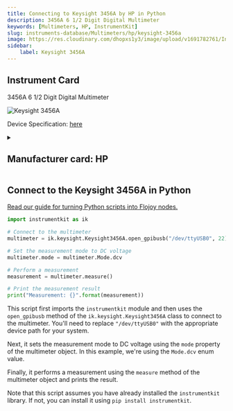 ```yaml
---
title: Connecting to Keysight 3456A by HP in Python
description: 3456A 6 1/2 Digit Digital Multimeter
keywords: [Multimeters, HP, InstrumentKit] 
slug: instruments-database/Multimeters/hp/keysight-3456a 
image: https://res.cloudinary.com/dhopxs1y3/image/upload/v1691782761/Instruments/Multimeters/Keysight-3456A/Keysight-3456A.jpg
sidebar:
    label: Keysight 3456A 
---
```



## Instrument Card

3456A 6 1/2 Digit Digital Multimeter

![Keysight 3456A](https://res.cloudinary.com/dhopxs1y3/image/upload/v1691782761/Instruments/Multimeters/Keysight-3456A/Keysight-3456A.jpg)

Device Specification: [here](/instruments-database/all-instruments)

<details style={{ marginTop: "15px"}}>
<summary><h2 style={{display:'inline'}}>Manufacturer card: HP</h2></summary>

![HP](https://res.cloudinary.com/dhopxs1y3/image/upload/v1692125999/Instruments/Vendor%20Logos/HP.png)

Keysight Technologies, or Keysight, is an American company that manufactures electronics test and measurement equipment and software

- Headquarters: USA
- Yearly Revenue (millions, USD): 5420
- Vendor Website: [here](https://www.keysight.com/us/en/home.html)

</details>


<FeaturedInstrumentVideo category="MULTIMETERS" />

## Connect to the Keysight 3456A in Python

[Read our guide for turning Python scripts into Flojoy nodes.](https://docs.flojoy.ai/contribution/blocks/custom-flojoy-block/)



<Tabs>
<TabItem value="Flojoy" label="Flojoy" className="flojoy-instrument-tabs">

<SectionsCard category="MULTIMETERS" manufacturer="HP"></SectionsCard>

</TabItem>
<TabItem value="InstrumentKit" label="InstrumentKit">


```python
import instrumentkit as ik

# Connect to the multimeter
multimeter = ik.keysight.Keysight3456A.open_gpibusb("/dev/ttyUSB0", 22)

# Set the measurement mode to DC voltage
multimeter.mode = multimeter.Mode.dcv

# Perform a measurement
measurement = multimeter.measure()

# Print the measurement result
print("Measurement: {}".format(measurement))
```

This script first imports the `instrumentkit` module and then uses the `open_gpibusb` method of the `ik.keysight.Keysight3456A` class to connect to the multimeter. You'll need to replace `"/dev/ttyUSB0"` with the appropriate device path for your system.

Next, it sets the measurement mode to DC voltage using the `mode` property of the multimeter object. In this example, we're using the `Mode.dcv` enum value.

Finally, it performs a measurement using the `measure` method of the multimeter object and prints the result.

Note that this script assumes you have already installed the `instrumentkit` library. If not, you can install it using `pip install instrumentkit`.

</TabItem>
</Tabs>